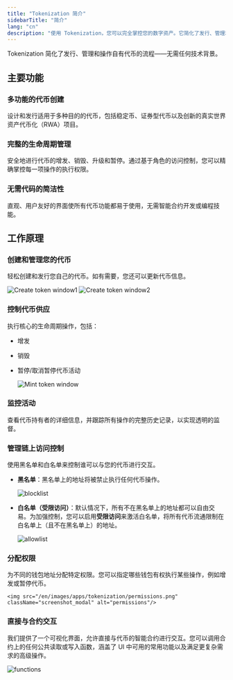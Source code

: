 ```yaml
--- 
title: "Tokenization 简介"
sidebarTitle: "简介"
lang: "cn"
description: "使用 Tokenization，您可以完全掌控您的数字资产。它简化了发行、管理和操作自有代币的流程。"
---
```


Tokenization 简化了发行、管理和操作自有代币的流程——无需任何技术背景。

## 主要功能

### 多功能的代币创建
设计和发行适用于多种目的的代币，包括稳定币、证券型代币以及创新的真实世界资产代币化（RWA）项目。

### 完整的生命周期管理
安全地进行代币的增发、销毁、升级和暂停。通过基于角色的访问控制，您可以精确掌控每一项操作的执行权限。

### 无需代码的简洁性
直观、用户友好的界面使所有代币功能都易于使用，无需智能合约开发或编程技能。

## 工作原理

### 创建和管理您的代币
轻松创建和发行您自己的代币。如有需要，您还可以更新代币信息。

<img src="/en/images/apps/tokenization/create-token1.png" className="screenshot_modal" alt="Create token window1"/>

<img src="/en/images/apps/tokenization/create-token2.png" className="screenshot_modal" alt="Create token window2"/>

### 控制代币供应
执行核心的生命周期操作，包括：
- 增发
- 销毁
- 暂停/取消暂停代币活动

    <img src="/en/images/apps/tokenization/mint.png" className="screenshot_modal" alt="Mint token window"/>

### 监控活动
查看代币持有者的详细信息，并跟踪所有操作的完整历史记录，以实现透明的监督。

### 管理链上访问控制
使用黑名单和白名单来控制谁可以与您的代币进行交互。
- **黑名单**：黑名单上的地址将被禁止执行任何代币操作。

    <img src="/en/images/apps/tokenization/blocklist.png" className="screenshot_modal" alt="blocklist"/>

- **白名单（受限访问）**：默认情况下，所有不在黑名单上的地址都可以自由交易。为加强控制，您可以启用**受限访问**来激活白名单，将所有代币流通限制在白名单上（且不在黑名单上）的地址。

    <img src="/en/images/apps/tokenization/allowlist.png" className="screenshot_modal" alt="allowlist"/>

### 分配权限
为不同的钱包地址分配特定权限。您可以指定哪些钱包有权执行某些操作，例如增发或暂停代币。

    <img src="/en/images/apps/tokenization/permissions.png" className="screenshot_modal" alt="permissions"/>

### 直接与合约交互
我们提供了一个可视化界面，允许直接与代币的智能合约进行交互。您可以调用合约上的任何公共读取或写入函数，涵盖了 UI 中可用的常用功能以及满足更复杂需求的高级操作。

<img src="/en/images/apps/tokenization/functions.png" className="screenshot_modal" alt="functions"/>
